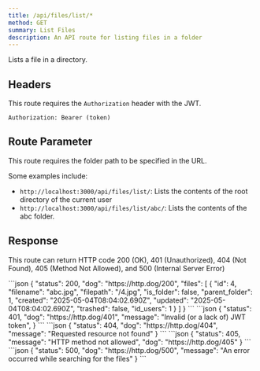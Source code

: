 ```yaml
---
title: /api/files/list/*
method: GET
summary: List Files
description: An API route for listing files in a folder
---
```



Lists a file in a directory.

## Headers

This route requires the `Authorization` header with the JWT.

```
Authorization: Bearer (token)
```

## Route Parameter

This route requires the folder path to be specified in the URL.

Some examples include:

-   `http://localhost:3000/api/files/list/`: Lists the contents of the root
    directory of the current user
-   `http://localhost:3000/api/files/list/abc/`: Lists the contents of the
    abc folder.

## Response

This route can return HTTP code 200 (OK), 401 (Unauthorized), 404 (Not Found),
405 (Method Not Allowed), and 500 (Internal Server Error)

<Tabs>
	<Tab name="200">
```json
{
    "status": 200,
    "dog": "https://http.dog/200",
    "files": [
        {
            "id": 4,
            "filename": "abc.jpg",
            "filepath": "/4.jpg",
            "is_folder": false,
            "parent_folder": 1,
            "created": "2025-05-04T08:04:02.690Z",
            "updated": "2025-05-04T08:04:02.690Z",
            "trashed": false,
            "id_users": 1
        }
    ]
}
```
    </Tab>
    <Tab name="401">
```json
{
    "status": 401,
    "dog": "https://http.dog/401",
    "message": "Invalid (or a lack of) JWT token",
}
```
    </Tab>
    <Tab name="404">
```json
{
    "status": 404,
    "dog": "https://http.dog/404",
	"message": "Requested resource not found"
}
```
    </Tab>
    <Tab name="405">
```json
{
    "status": 405,
    "message": "HTTP method not allowed",
    "dog": "https://http.dog/405"
}
```
    </Tab>
    <Tab name="500">
```json
{
    "status": 500,
    "dog": "https://http.dog/500",
    "message": "An error occurred while searching for the files"
}
```
    </Tab>
</Tabs>
